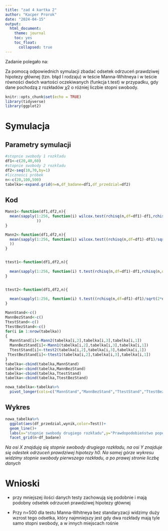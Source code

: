 ---
title: "zad 4 kartka 2"
author: "Kacper Prorok"
date: "2024-04-15"
output: 
  html_document:
    theme: journal
    toc: yes
    toc_float:
      collapsed: true
---

Zadanie polegało na:

Za pomocą odpowiednich symulacji zbadać odsetek odrzuceń prawdziwej hipotezy głównej (tzn. błąd
I rodzaju) w teście Manna-Whitneya i w teście równości dwóch wartości oczekiwanych (funkcja
t.test) w przypadku, gdy dane pochodzą z rozkładów 𝜒2 o różniej liczbie stopni swobody.


```{r setup, include=FALSE}
knitr::opts_chunk$set(echo = TRUE)
library(tidyverse)
library(ggplot2)
```

# Symulacja

## Parametry symulacji

```{r message=FALSE, warning=FALSE}
#stopnie swobody 1 rozkładu
df1<-c(20,40,60)
#stopnie swobody 2 rozkładu
df2<-seq(10,70,by=1)
#liczności próbek
n<-c(20,100,500)
tabelka<-expand.grid(n=n,df_badane=df1,df_przedzial=df2)

```

## Kod

```{r}
Mann1<-function(df1,df2,n){
  mean(sapply(1:256, function(i) wilcox.test(rchisq(n,df=df1)-df1,rchisq(n,df=df2)-df2)$p.value<0.05
              ))
}

Mann2<-function(df1,df2,n){
  mean(sapply(1:256, function(i) wilcox.test((rchisq(n,df=df1)-df1)/sqrt(2*df1),(rchisq(n,df=df2)-df2)/sqrt(2*df2))$p.value<0.05
  ))
}


ttest1<-function(df1,df2,n){
  
  mean(sapply(1:256, function(i) t.test(rchisq(n,df=df1)-df1,rchisq(n,df=df2)-df2,mu=0)$p.value<0.05))
}


ttest2<-function(df1,df2,n){
  
  mean(sapply(1:256, function(i) t.test((rchisq(n,df=df1)-df1)/sqrt(2*df1),(rchisq(n,df=df2)-df2)/sqrt(2*df2),mu=0)$p.value<0.05))
}

MannStand<-c()
MannBezStand<-c()
TtestStand<-c()
TtestBezStand<-c()
for(i in 1:nrow(tabelka))
{
  MannStand[i]<-Mann2(tabelka[i,2],tabelka[i,3],tabelka[i,1])
  MannBezStand[i]<-Mann1(tabelka[i,2],tabelka[i,3],tabelka[i,1])
  TtestStand[i]<-ttest2(tabelka[i,2],tabelka[i,3],tabelka[i,1])
 TtestBezStand[i]<-ttest1(tabelka[i,2],tabelka[i,3],tabelka[i,1])
}
tabelka<-cbind(tabelka,MannStand)
tabelka<-cbind(tabelka,MannBezStand)
tabelka<-cbind(tabelka,TtestStand)
tabelka<-cbind(tabelka,TtestBezStand)

nowa_tabelka<-tabelka%>%
  pivot_longer(cols=c("MannStand","MannBezStand","TtestStand","TtestBezStand"),names_to = "Test",values_to = "wynik")

```

## Wykres

```{r}
nowa_tabelka%>%
  ggplot(aes(df_przedzial,wynik,color=Test))+
  geom_line()+
  labs(x="stopnie swobody drugiego rozkładu",y="Prawdopodobieństwo popełnienia błędu 1 rodzaju")+
  facet_grid(n~df_badane)


```


*Na osi X znajdują się stopnie swobody drugiego rozkładu, na osi Y znajduje się odestek odrzuceń prawdziwej hipotezy h0. Na samej górze wykresu widzimy stopnie swobody pierwszego rozkładu, a po prawej stronie liczbę danych*

# Wnioski

- przy mniejszej ilości danych testy zachowują się podobnie i mają podobny odsetek odrzuceń prawdziwej hipotezy głównej

- Przy n=500 dla testu Manna-Whitneya bez standaryzacji widzimy duży wzrost tego odsetka, który najmniejszy jest gdy dwa rozkłady mają tyle samo stopni swobody, a w innych miejscach rośnie
